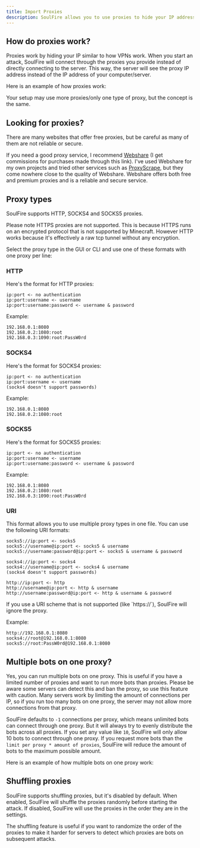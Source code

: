 ```yaml
---
title: Import Proxies
description: SoulFire allows you to use proxies to hide your IP address and bypass IP limits on servers.
---
```



## How do proxies work?

Proxies work by hiding your IP similar to how VPNs work.
When you start an attack, SoulFire will connect through the proxies you provide instead of directly connecting to the server.
This way, the server will see the proxy IP address instead of the IP address of your computer/server.

Here is an example of how proxies work:

<Mermaid chart="
graph LR
    subgraph Y[SoulFire IP: 20.20.20.20]
        S[SoulFire server]
    end
    subgraph P1[Proxy IP: 33.33.33.33]
      P1S[HTTP Proxy]
    end
    subgraph P2[Proxy IP: 44.44.44.44]
      P2S[SOCKS4 Proxy]
    end
    subgraph P3[Proxy IP: 55.55.55.55]
      P3S[SOCKS5 Proxy]
    end
    subgraph M[Minecraft Server]
    end
    S --> P1S
    S --> P2S
    S --> P3S
    P1S --> M
    P2S --> M
    P3S --> M
" />

Your setup may use more proxies/only one type of proxy, but the concept is the same.

## Looking for proxies?

There are many websites that offer free proxies, but be careful as many of them are not reliable or secure.

If you need a good proxy service, I recommend [Webshare](https://www.webshare.io/?referral_code=36gneippfiwt)
(I get commissions for purchases made through this link).
I've used Webshare for my own projects and tried other services such as [ProxyScrape](https://proxyscrape.com/),
but they come nowhere close to the quality of Webshare.
Webshare offers both free and premium proxies and is a reliable and secure service.

## Proxy types

SoulFire supports HTTP, SOCKS4 and SOCKS5 proxies.

<Callout type="warning" emoji="⚠️">
  Please note HTTPS proxies are not supported.
  This is because HTTPS runs on an encrypted protocol that is not supported by Minecraft.
  However HTTP works because it's effectively a raw tcp tunnel without any encryption.
</Callout>

Select the proxy type in the GUI or CLI and use one of these formats with one proxy per line:

### HTTP

Here's the format for HTTP proxies:

```text
ip:port <- no authentication
ip:port:username <- username
ip:port:username:password <- username & password
```

Example:

```text
192.168.0.1:8080
192.168.0.2:1080:root
192.168.0.3:1090:root:PassW0rd
```

### SOCKS4

Here's the format for SOCKS4 proxies:

```text
ip:port <- no authentication
ip:port:username <- username
(socks4 doesn't support passwords)
```

Example:

```text
192.168.0.1:8080
192.168.0.2:1080:root
```

### SOCKS5

Here's the format for SOCKS5 proxies:

```text
ip:port <- no authentication
ip:port:username <- username
ip:port:username:password <- username & password
```

Example:

```text
192.168.0.1:8080
192.168.0.2:1080:root
192.168.0.3:1090:root:PassW0rd
```

### URI

This format allows you to use multiple proxy types in one file.
You can use the following URI formats:

```text
socks5://ip:port <- socks5
socks5://username@ip:port <- socks5 & username
socks5://username:password@ip:port <- socks5 & username & password

socks4://ip:port <- socks4
socks4://username@ip:port <- socks4 & username
(socks4 doesn't support passwords)

http://ip:port <- http
http://username@ip:port <- http & username
http://username:password@ip:port <- http & username & password
```

<Callout type="info" emoji="ℹ️">
  If you use a URI scheme that is not supported (like `https://`), SoulFire will ignore the proxy.
</Callout>

Example:

```text
http://192.168.0.1:8080
socks4://root@192.168.0.1:8080
socks5://root:PassW0rd@192.168.0.1:8080
```

## Multiple bots on one proxy?

Yes, you can run multiple bots on one proxy.
This is useful if you have a limited number of proxies and want to run more bots than proxies.
Please be aware some servers can detect this and ban the proxy, so use this feature with caution.
Many servers work by limiting the amount of connections per IP, so if you run too many bots on one proxy, the server may not allow more connections from that proxy.

SoulFire defaults to `-1` connections per proxy, which means unlimited bots can connect through one proxy.
But it will always try to evenly distribute the bots across all proxies.
If you set any value like `10`, SoulFire will only allow 10 bots to connect through one proxy.
If you request more bots than the `limit per proxy * amount of proxies`, SoulFire will reduce the amount of bots to the maximum possible amount.

Here is an example of how multiple bots on one proxy work:

<Mermaid chart="
graph LR
    subgraph Y[SoulFire]
        S[SoulFire server]
        B1[Bot_1]
        B2[Bot_2]
        B3[Bot_3]
    end
    subgraph P1[Proxy 1]
      P1S[HTTP Proxy]
    end
    subgraph P2[Proxy 2]
      P2S[SOCKS5 Proxy]
    end
    subgraph M[Minecraft Server]
    end
    S --> B1
    S --> B2
    S --> B3
    B1 --> P1S
    B2 --> P1S
    B3 --> P2S
    P1S --> M
    P2S --> M
" />

## Shuffling proxies

SoulFire supports shuffling proxies, but it's disabled by default.
When enabled, SoulFire will shuffle the proxies randomly before starting the attack.
If disabled, SoulFire will use the proxies in the order they are in the settings.

The shuffling feature is useful if you want to randomize the order of the proxies to make it harder for servers to detect which proxies are bots on subsequent attacks.
